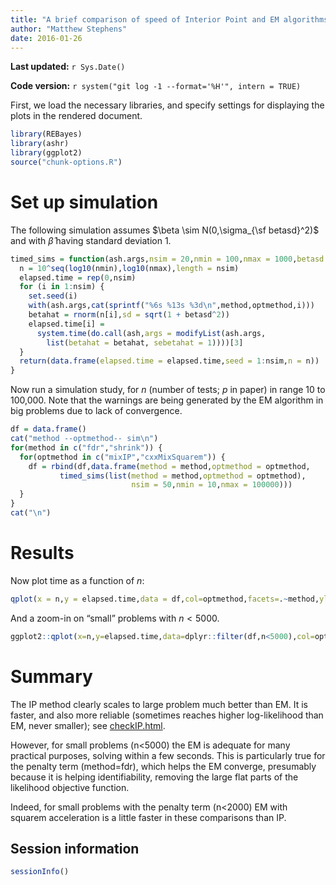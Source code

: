 ```yaml
---
title: "A brief comparison of speed of Interior Point and EM algorithms"
author: "Matthew Stephens"
date: 2016-01-26
---
```


**Last updated:** `r Sys.Date()`

**Code version:** `r system("git log -1 --format='%H'", intern = TRUE)`

First, we load the necessary libraries, and specify settings for
displaying the plots in the rendered document.

```r
library(REBayes)
library(ashr)
library(ggplot2)
source("chunk-options.R")
```

# Set up simulation

The following simulation assumes $\beta \sim N(0,\sigma_{\sf betasd}^2)$ and
with $\hat{\beta}$ having standard deviation 1.

```r
timed_sims = function(ash.args,nsim = 20,nmin = 100,nmax = 1000,betasd = 1) {
  n = 10^seq(log10(nmin),log10(nmax),length = nsim)
  elapsed.time = rep(0,nsim)
  for (i in 1:nsim) {
    set.seed(i)
    with(ash.args,cat(sprintf("%6s %13s %3d\n",method,optmethod,i)))
    betahat = rnorm(n[i],sd = sqrt(1 + betasd^2))
    elapsed.time[i] =
      system.time(do.call(ash,args = modifyList(ash.args,
        list(betahat = betahat, sebetahat = 1))))[3]
  }
  return(data.frame(elapsed.time = elapsed.time,seed = 1:nsim,n = n))
}
```

Now run a simulation study, for $n$ (number of tests; $p$ in paper) in
range 10 to 100,000. Note that the warnings are being generated by the EM
algorithm in big problems due to lack of convergence.

```r
df = data.frame()
cat("method --optmethod-- sim\n")
for(method in c("fdr","shrink")) {
  for(optmethod in c("mixIP","cxxMixSquarem")) {
    df = rbind(df,data.frame(method = method,optmethod = optmethod,
           timed_sims(list(method = method,optmethod = optmethod),
                           nsim = 50,nmin = 10,nmax = 100000)))
  }
}
cat("\n")
```

# Results

Now plot time as a function of $n$:

```r
qplot(x = n,y = elapsed.time,data = df,col=optmethod,facets=.~method,ylab="elapsed time (s)")
```

And a zoom-in on "small" problems with $n<5000$.

```r
ggplot2::qplot(x=n,y=elapsed.time,data=dplyr::filter(df,n<5000),col=optmethod,facets=.~method,ylab="elapsed time (s)")
```

# Summary

The IP method clearly scales to large problem much better than EM. It is faster, and also more reliable (sometimes reaches higher log-likelihood than EM, never smaller); see
[checkIP.html](checkIP.html).

However, for small problems (n<5000) the EM is adequate for many practical purposes, solving within a few seconds. This is particularly true for the penalty term (method=fdr), which
 helps the EM converge, presumably because it is helping identifiability, removing the large flat parts of the likelihood objective function.

Indeed, for small problems with the penalty term (n<2000) EM with squarem acceleration is a little faster in these comparisons than IP.

## Session information

```r
sessionInfo()
```
